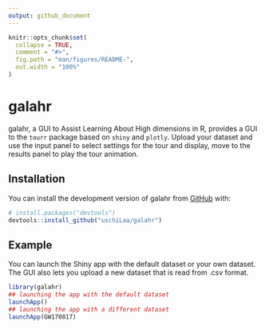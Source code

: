 ```yaml
---
output: github_document
---
```


<!-- README.md is generated from README.Rmd. Please edit that file -->

```r
knitr::opts_chunk$set(
  collapse = TRUE,
  comment = "#>",
  fig.path = "man/figures/README-",
  out.width = "100%"
)
```
# galahr

<!-- badges: start -->
<!-- badges: end -->

galahr, a GUI to Assist Learning About High dimensions in R, provides a GUI to the `tourr` package based on `shiny` and `plotly`. Upload your dataset and use the input panel to select settings for the tour and display, move to the results panel to play the tour animation.

## Installation


You can install the development version of galahr from [GitHub](https://github.com/) with:

``` r
# install.packages("devtools")
devtools::install_github("uschiLaa/galahr")
```
## Example

You can launch the Shiny app with the default dataset or your own dataset. The GUI also lets you upload a new dataset that is read from .csv format.

```r
library(galahr)
## launching the app with the default dataset
launchApp()
## launching the app with a different dataset
launchApp(GW170817)
```
